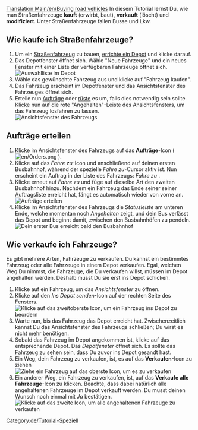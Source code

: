 [[Translation:Main/en/Buying road vehicles]]{{de/Tutorial}}
In diesem Tutorial lernst Du, wie man Straßenfahrzeuge '''kauft''' (erwirbt, baut), '''verkauft''' (löscht) und '''modifiziert'''. Unter Straßenfahrzeuge fallen Busse und Lkw.

== Wie kaufe ich Straßenfahrzeuge? ==
# Um ein [[Main/de/Straßenfahrzeug|Straßenfahrzeug]] zu bauen, [[Main/de/Fahrzeugdepots bauen|errichte ein Depot]] und klicke darauf.
# Das Depotfenster öffnet sich. Wähle "Neue Fahrzeuge" und ein neues Fenster mit einer Liste der verfügbaren Fahrzeuge öffnet sich.<br/>[[File:en/Tutorial bus 5.png|frame|none|Auswahlliste im Depot]]
# Wähle das gewünschte Fahrzeug aus und klicke auf "Fahrzeug kaufen".
# Das Fahrzeug erscheint im Depotfenster und das Ansichtsfenster des Fahrzeuges öffnet sich.
# Erteile nun [[Main/de/Aufträge|Aufträge]] oder [[Main/de/Umrüsten|rüste]] es um, falls dies notwendig sein sollte. Klicke nun auf die rote "Angehalten"-Leiste des Ansichtsfensters, um das Fahrzeug losfahren zu lassen.<br/>[[File:en/Stopped bus.png|frame|none|Ansichtsfenster des Fahrzeugs]]

== Aufträge erteilen ==
# Klicke im Ansichtsfenster des Fahrzeugs auf das '''Aufträge'''-Icon ( [[File:en/Orders.png]] ). 
# Klicke auf das ''Fahre zu''-Icon und anschließend auf deinen ersten Busbahnhof, während der spezielle ''Fahre zu''-Cursor aktiv ist. Nun erscheint ein Auftrag in der Liste des Fahrzeugs: ''Fahre zu <Name des Busbahnhofs>''.
# Klicke erneut auf ''Fahre zu'' und füge auf dieselbe Art den zweiten Busbahnhof hinzu. Nachdem ein Fahrzeug das Ende seiner seiner Auftragsliste erreicht hat, fängt es automatisch wieder von vorne an.<br/>[[File:en/Tutorial bus 6.png|frame|none|Aufträge erteilen]]
# Klicke im Ansichtsfenster des Fahrzeugs die ''Statusleiste'' am unteren Ende, welche momentan noch ''Angehalten'' zeigt, und dein Bus verlässt das Depot und beginnt damit, zwischen den Busbahnhöfen zu pendeln.<br/>[[File:en/Tutorial bus 7.png|frame|none|Dein erster Bus erreicht bald den Busbahnhof]]

== Wie verkaufe ich Fahrzeuge? ==
Es gibt mehrere Arten, Fahrzeuge zu verkaufen. Du kannst ein bestimmtes Fahrzeug oder alle Fahrzeuge in einem Depot verkaufen. Egal, welchen Weg Du nimmst, die Fahrzeuge, die Du verkaufen willst, müssen im Depot angehalten werden. Deshalb musst Du sie erst ins Depot schicken.

# Klicke auf ein Fahrzeug, um das ''Ansichtsfenster'' zu öffnen.
# Klicke auf den ''Ins Depot senden''-Icon auf der rechten Seite des Fensters.<br/>[[File:en/Buying-road-vehicles-6.png|none|frame|Klicke auf das zweitoberste Icon, um ein Fahrzeug ins Depot zu beordern]]
# Warte nun, bis das Fahrzeug das Depot erreicht hat. Zwischenzeitlich kannst Du das Ansichtsfenster des Fahrzeugs schließen; Du wirst es nicht mehr benötigen.
# Sobald das Fahrzeug im Depot angekommen ist, klicke auf das entsprechende Depot. Das ''Depotfenster'' öffnet sich. Es sollte das Fahrzeug zu sehen sein, dass Du zuvor ins Depot gesandt hast.
# Ein Weg, dein Fahrzeug zu verkaufen, ist, es auf das '''Verkaufen'''-Icon zu ziehen<br/>[[File:en/Buying-road-vehicles-7.png|none|frame|Ziehe ein Fahrzeug auf das oberste Icon, um es zu verkaufen]]
# Ein anderer Weg, ein Fahrzeug zu verkaufen, ist, auf das '''Verkaufe alle Fahrzeuge'''-Icon zu klicken. Beachte, dass dabei natürlich alle angehaltenen Fahrzeuge im Depot verkauft werden. Du musst deinen Wunsch noch einmal mit ''Ja'' bestätigen.<br/>[[File:en/Buying-road-vehicles-8.png|none|frame|Klicke auf das zweite Icon, um alle angehaltenen Fahrzeuge zu verkaufen]]

[[Category:de/Tutorial-Speziell]]